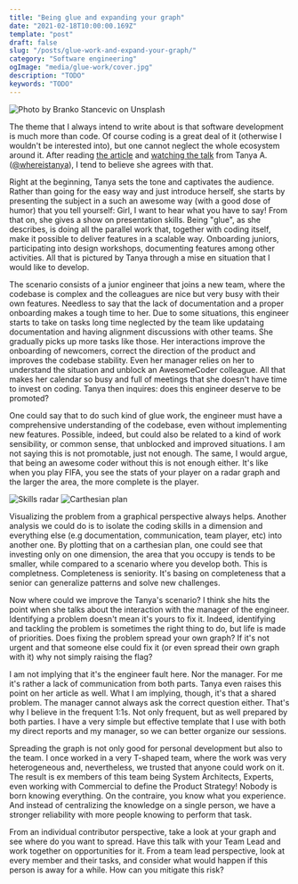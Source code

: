 ```yaml
---
title: "Being glue and expanding your graph"
date: "2021-02-18T10:00:00.169Z"
template: "post"
draft: false
slug: "/posts/glue-work-and-expand-your-graph/"
category: "Software engineering"
ogImage: "media/glue-work/cover.jpg"
description: "TODO"
keywords: "TODO"
---
```


![Photo by Branko Stancevic on Unsplash](/media/glue-work/cover.jpg)

The theme that I always intend to write about is that software development is much more than code. Of course coding is a great deal of it (otherwise I wouldn't be interested into), but one cannot neglect the whole ecosystem around it. After reading [the article](https://noidea.dog/glue) and [watching the talk](https://www.youtube.com/watch?v=KClAPipnKqw) from Tanya A. ([@whereistanya](https://twitter.com/whereistanya)), I tend to believe she agrees with that. 

Right at the beginning, Tanya sets the tone and captivates the audience. Rather than going for the easy way and just introduce herself, she starts by presenting the subject in a such an awesome way (with a good dose of humor) that you tell yourself: Girl, I want to hear what you have to say! From that on, she gives a show on presentation skills. 
Being "glue", as she describes, is doing all the parallel work that, together with coding itself, make it possible to deliver features in a scalable way. Onboarding juniors, participating into design workshops, documenting features among other activities. All that is pictured by Tanya through a mise en situation that I would like to develop. 

The scenario consists of a junior engineer that  joins a new team, where the codebase is complex and the colleagues are nice but very busy with their own features. Needless to say that the lack of documentation and a proper onboarding makes a tough time to her. Due to some situations, this engineer starts to take on tasks long time neglected by the team like updataing documentation and having alignment discussions with other teams. She gradually picks up more tasks like those. Her interactions improve the onboarding of newcomers, correct the direction of the product and improves the codebase stability. 
Even her manager relies on her to understand the situation and unblock an AwesomeCoder colleague. All that makes her calendar so busy and full of meetings that she doesn't have time to invest on coding. Tanya then inquires: does this engineer deserve to be promoted? 

One could say that to do such kind of glue work, the engineer must have a comprehensive understanding of the codebase, even without implementing new features. Possible, indeed, but could also be related to a kind of work sensibility, or common sense, that unblocked and improved situations. I am not saying this is not promotable, just not enough. The same, I would argue, that being an awesome coder without this is not enough either. It's like when you play FIFA, you see the stats of your player on a radar graph and the larger the area, the more complete is the player.

![Skills radar](/media/glue-work/radar-chart.png)
![Carthesian plan](/media/glue-work/cartesian-chart.png)

Visualizing the problem from a graphical perspective always helps. Another analysis we could do is to isolate the coding skills in a dimension and  everything else (e.g documentation, communication, team player, etc) into another one. By plotting that on a carthesian plan, one could see that investing only on one dimension, the area that you occupy is tends to be smaller, while compared to a scenario where you develop both. This is completness. Completeness is seniority. It's basing on completeness that a senior can generalize patterns and solve new challenges. 

Now where could we improve the Tanya's scenario? I think she hits the point when she talks about the interaction with the manager of the engineer. Identifying a problem doesn't mean it's yours to fix it. Indeed, identifying and tackling the problem is sometimes the right thing to do, but life is made of priorities. Does fixing the problem spread your own graph? If it's not urgent and that someone else could fix it (or even spread their own graph with it) why not simply raising the flag? 

I am not implying that it's the engineer fault here. Nor the manager. For me it's rather a lack of communication from both parts. Tanya even raises this point on her article as well. What I am implying, though, it's that a shared problem. The manager cannot always ask the correct question either. That's why I believe in the frequent 1:1s. Not only frequent, but as well prepared by both parties. I have a very simple but effective template that I use with both my direct reports and my manager, so we can better organize our sessions. 

Spreading the graph is not only good for personal development but also to the team. I once worked in a very T-shaped team, where the work was very heterogeneous and, nevertheless, we trusted that anyone could work on it. The result is ex members of this team being System Architects, Experts, even working with Commercial to define the Product Strategy! Nobody is born knowing everything. On the contraire, you know what you experience. And instead of centralizing the knowledge on a single person, we have a stronger reliability with more people knowing to perform that task. 

From an individual contributor perspective, take a look at your graph and see where do you want to spread. Have this talk with your Team Lead and work together on opportunities for it. From a team lead perspective, look at every member and their tasks, and consider what would happen if this person is away for a while. How can you mitigate this risk?